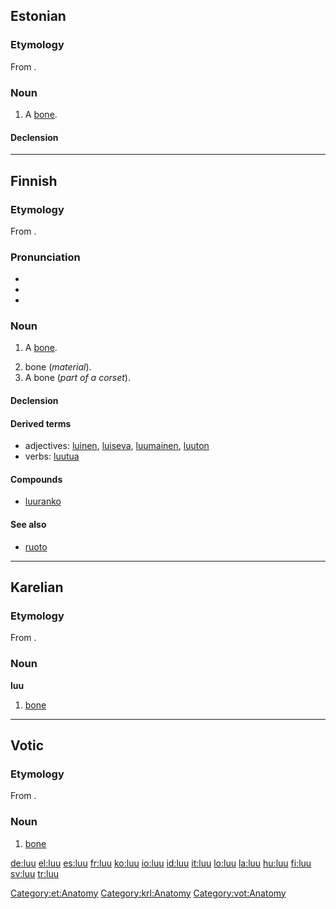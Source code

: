 ==Estonian==

===Etymology===
From {{proto|Uralic|luwe|lang=et}}.

===Noun===
{{infl|et|noun}}

# {{context|skeleton|lang=et}} A [[bone]].

====Declension====
{{et-decl-02|lu|u}}

[[Category:et:Anatomy]]

----

==Finnish==

===Etymology===
From {{proto|Uralic|luwe|lang=fi}}.

===Pronunciation===
* {{hyphenation|luu}}
* {{rhymes|uː|lang=fi}}
* {{IPA|[luː]|lang=fi}}

===Noun===
{{infl|fi|noun}}

# {{context|skeleton|lang=fi}} A [[bone]].
# bone (''material'').
# A bone (''part of a corset'').

====Declension====
{{fi-decl-voi|lu|u}}

====Derived terms====
* adjectives: [[luinen]], [[luiseva]], [[luumainen]], [[luuton]]
* verbs: [[luutua]]

====Compounds====
* [[luuranko]]

====See also====
* [[ruoto]]

----

==Karelian==

===Etymology===
From {{proto|Uralic|luwe|lang=krl}}.

===Noun===
'''luu'''

# [[bone]]

[[Category:krl:Anatomy]]

----

==Votic==

===Etymology===
From {{proto|Uralic|luwe|lang=vot}}.

===Noun===
{{infl|vot|noun}}

# [[bone]]

[[Category:vot:Anatomy]]

[[de:luu]]
[[el:luu]]
[[es:luu]]
[[fr:luu]]
[[ko:luu]]
[[io:luu]]
[[id:luu]]
[[it:luu]]
[[lo:luu]]
[[la:luu]]
[[hu:luu]]
[[fi:luu]]
[[sv:luu]]
[[tr:luu]]